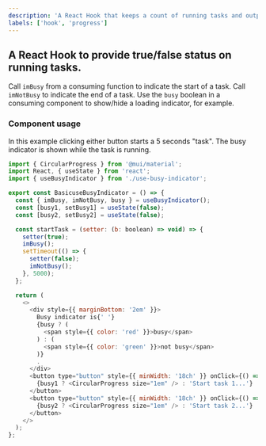 ```yaml
---
description: 'A React Hook that keeps a count of running tasks and outputs a boolean to indicate wether or there are running tasks or not. It is the responsibility of the user to call the `imBusy` and `imNotBusy` functions to indicate wether or not a task is running.'
labels: ['hook', 'progress']
---
```



## A React Hook to provide true/false status on running tasks.

Call `imBusy` from a consuming function to indicate the start of a task. Call `imNotBusy` to indicate the end of a task. Use the `busy` boolean in a consuming component to show/hide a loading indicator, for example.

### Component usage

In this example clicking either button starts a 5 seconds "task". The busy indicator is shown while the task is running.

```js
import { CircularProgress } from '@mui/material';
import React, { useState } from 'react';
import { useBusyIndicator } from './use-busy-indicator';

export const BasicuseBusyIndicator = () => {
  const { imBusy, imNotBusy, busy } = useBusyIndicator();
  const [busy1, setBusy1] = useState(false);
  const [busy2, setBusy2] = useState(false);

  const startTask = (setter: (b: boolean) => void) => {
    setter(true);
    imBusy();
    setTimeout(() => {
      setter(false);
      imNotBusy();
    }, 5000);
  };

  return (
    <>
      <div style={{ marginBottom: '2em' }}>
        Busy indicator is{' '}
        {busy ? (
          <span style={{ color: 'red' }}>busy</span>
        ) : (
          <span style={{ color: 'green' }}>not busy</span>
        )}
        .
      </div>
      <button type="button" style={{ minWidth: '18ch' }} onClick={() => startTask(setBusy1)}>
        {busy1 ? <CircularProgress size="1em" /> : 'Start task 1...'}
      </button>
      <button type="button" style={{ minWidth: '18ch' }} onClick={() => startTask(setBusy2)}>
        {busy2 ? <CircularProgress size="1em" /> : 'Start task 2...'}
      </button>
    </>
  );
};
```
